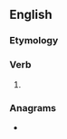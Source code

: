 {{also|provést}}
==English==

===Etymology===
{{suffix|en|prove|est}}

===Verb===
{{head|en|verb form}}

# {{en-archaic second-person singular of|prove}}

===Anagrams===
* {{anagrams|en|a=eoprstv|Petrovs|Prevost}}